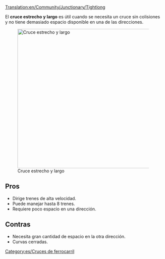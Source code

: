[[Translation:en/Community/Junctionary/Tightlong]]

{{es/Menú de Cruces}}
El '''cruce estrecho y largo''' es útil cuando se necesita un cruce sin colisiones y no tiene demasiado espacio disponible en una de las direcciones.

[[File:en/Tightlong.jpeg|thumb|450px|none|Cruce estrecho y largo]]

==Pros==
* Dirige trenes de alta velocidad.
* Puede manejar hasta 8 trenes.
* Requiere poco espacio en una dirección.

==Contras==
* Necesita gran cantidad de espacio en la otra dirección.
* Curvas cerradas.

[[Category:es/Cruces de ferrocarril]]